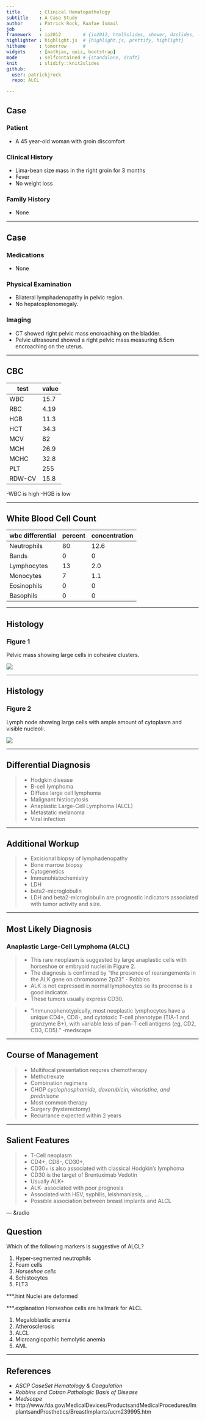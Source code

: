 ```yaml
---
title       : Clinical Hematopathology 
subtitle    : A Case Study
author      : Patrick Rock, Raafae Ismail  
job         : 
framework   : io2012        # {io2012, html5slides, shower, dzslides, ...}
highlighter : highlight.js  # {highlight.js, prettify, highlight}
hitheme     : tomorrow      # 
widgets     : [mathjax, quiz, bootstrap]
mode        : selfcontained # {standalone, draft}
knit        : slidify::knit2slides
github:
  user: patrickjrock
  repo: ALCL

---
```


## Case

### Patient
  - A 45 year-old woman with groin discomfort

### Clinical History
  - Lima-bean size mass in the right groin for 3 months
  - Fever
  - No weight loss

### Family History
  - None

--- 

## Case

### Medications
- None

### Physical Examination
- Bilateral lymphadenopathy in pelvic region.
- No hepatosplenomegaly.

### Imaging
- CT showed right pelvic mass encroaching on the bladder.
- Pelvic ultrasound showed a right pelvic mass measuring 6.5cm encroaching on the uterus.

---

## CBC

| test   | value |
| ------ | ----- |
| WBC    | 15.7  |
| RBC    | 4.19  |
| HGB    | 11.3  |
| HCT    | 34.3  |
| MCV    | 82    |
| MCH    | 26.9  |
| MCHC   | 32.8  |
| PLT    | 255   |
| RDW-CV | 15.8  |


-WBC is high
-HGB is low

---

## White Blood Cell Count
| wbc differential | percent | concentration  |     
| ---------------- | --- | ----------- |
| Neutrophils      | 80  | 12.6        |
| Bands            | 0   | 0           |
| Lymphocytes      | 13  | 2.0         |
| Monocytes        | 7   | 1.1         |
| Eosinophils      | 0   | 0           |
| Basophils        | 0   | 0           |

---

## Histology

### Figure 1
Pelvic mass showing large cells in cohesive clusters.

<img class="float-left" src="assets/img/ALCLslide.jpg">

---

## Histology

### Figure 2
Lymph node showing large cells with ample amount of cytoplasm and visible nucleoli.

<img class="float-left" src="assets/img/lymp.jpg">

---

## Differential Diagnosis
> - Hodgkin disease
> - B-cell lymphoma
> - Diffuse large cell lymphoma
> - Malignant histiocytosis
> - Anaplastic Large-Cell Lymphoma (ALCL)
> - Metastatic melanoma
> - Viral infection

---

## Additional Workup

> - Excisional biopsy of lymphadenopathy
> - Bone marrow biopsy
> - Cytogenetics 
> - Immunohistochemistry
> - LDH
> - beta2-microglobulin
>  - LDH and beta2-microglobulin are prognostic indicators associated with tumor activity and size.

---

## Most Likely Diagnosis

### Anaplastic Large-Cell Lymphoma (ALCL)
> - This rare neoplasm is suggested by large anaplastic cells with horseshoe or 
 embryoid nuclei in Figure 2. 
> - The diagnosis is confirmed by "the presence of rearangements
 in the ALK gene on chromosome 2p23" - Robbins
> - ALK is not expressed in normal lymphocytes so its precense is a good indicator. 
> - These tumors usually express CD30.
 
> - "Immunophenotypically, most neoplastic lymphocytes have a unique CD4+, CD8-, and cytotoxic T-cell phenotype (TIA-1 and granzyme B+), with variable loss of pan–T-cell antigens (eg, CD2, CD3, CD5)." -medscape

---

## Course of Management
> - Multifocal presentation requres chemotherapy
   + Methotrexate
   + Combination regimens
   + CHOP *cyclophosphamide, doxorubicin, vincristine, and prednisone*
     * Most common therapy
> - Surgery (hysterectomy)
> - Recurrance expected within 2 years

---

## Salient Features
> - T-Cell neoplasm
  - CD4+, CD8-, CD30+, 
  - CD30+ is also associated with classical Hodgkin's lymphoma
  - CD30 is the target of Brentuximab Vedotin
> - Usually ALK+
  - ALK- associated with poor prognosis
> - Associated with HSV, syphilis, leishmaniasis, ...
> - Possible association between breast implants and ALCL

--- &radio

## Question 
Which of the following markers is suggestive of ALCL?

1. Hyper-segmented neutrophils
2. Foam cells
3. _Horseshoe cells_
4. Schistocytes
5. FLT3

***.hint
Nuclei are deformed

***.explanation
Horseshoe cells are hallmark for ALCL

1. Megaloblastic anemia
2. Atherosclerosis
3. ALCL
4. Microangiopathic hemolytic anemia
5. AML

---

## References

- *ASCP CaseSet Hematology & Coagulation*
- *Robbins and Cotran Pathologic Basis of Disease*
- *Medscape*
- http://www.fda.gov/MedicalDevices/ProductsandMedicalProcedures/ImplantsandProsthetics/BreastImplants/ucm239995.htm
